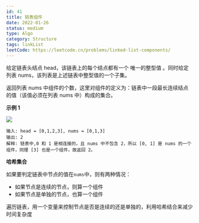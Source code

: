 ```yaml
---
id: 41
title: 链表组件
date: 2022-01-26
status: medium
type: Algo
category: Structure
tags: linkList
leetCode: https://leetcode.cn/problems/linked-list-components/
---
```




<Note>

给定链表头结点 head，该链表上的每个结点都有一个 唯一的整型值 。同时给定列表 nums，该列表是上述链表中整型值的一个子集。

返回列表 nums 中组件的个数，这里对组件的定义为：链表中一段最长连续结点的值（该值必须在列表 nums 中）构成的集合。

</Note>

**示例 1**

![](https://assets.leetcode.com/uploads/2021/07/22/lc-linkedlistcom1.jpg)

```
输入: head = [0,1,2,3], nums = [0,1,3]
输出: 2
解释: 链表中,0 和 1 是相连接的，且 nums 中不包含 2，所以 [0, 1] 是 nums 的一个组件，同理 [3] 也是一个组件，故返回 2。
```

**哈希集合**

如果要判定链表中节点的值在`nums`中，则有两种情况：

- 如果节点是连续的节点，则算一个组件
- 如果节点是单独的节点，也算一个组件

遍历链表，用一个变量来控制节点是否是连续的还是单独的，利用哈希结合来减少时间复杂度


